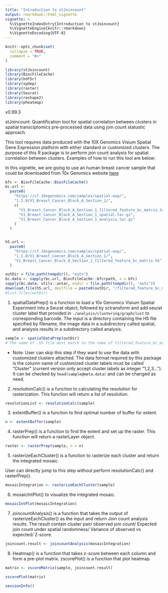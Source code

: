 ```yaml
---
title: "Introduction to stJoincount"
output: rmarkdown::html_vignette
vignette: >
  %\VignetteIndexEntry{Introduction to stJoincount}
  %\VignetteEngine{knitr::rmarkdown}
  %\VignetteEncoding{UTF-8}
---
```


```r
knitr::opts_chunk$set(
  collapse = TRUE,
  comment = "#>"
)
```

```r
library(stJoincount)
library(BiocFileCache)
library(hdf5r)
library(spdep)
library(raster)
library(Seurat)
library(reshape2)
library(pheatmap)
```

v0.99.3

stJoincount: Quantification tool for spatial correlation between clusters in spatial transciptomics pre-processed data using join count statustic approach.  

This tool requires data produced with the 10X Genomics Visium Spatial Gene Expression platform with either standard or customized clusters. The purpose of this R package is to perform join count analysis for spatial correlation between clusters. Examples of how to run this tool are below:  

In this vignette, we are going to use an human breast cancer sample that could be downloaded from 10x Genomics website [here](https://www.10xgenomics.com/resources/datasets/human-breast-cancer-block-a-section-1-1-standard-1-1-0)
```r

bfc <- BiocFileCache::BiocFileCache()
bc.url <-
  paste0(
    "https://cf.10xgenomics.com/samples/spatial-exp/",
    "1.1.0/V1_Breast_Cancer_Block_A_Section_1/",
    c(
      "V1_Breast_Cancer_Block_A_Section_1_filtered_feature_bc_matrix.tar.gz",
      "V1_Breast_Cancer_Block_A_Section_1_spatial.tar.gz",
      "V1_Breast_Cancer_Block_A_Section_1_analysis.tar.gz"
    )
  )


h5.url <-
  paste0(
    "https://cf.10xgenomics.com/samples/spatial-exp/",
    "1.1.0/V1_Breast_Cancer_Block_A_Section_1/",
    "V1_Breast_Cancer_Block_A_Section_1_filtered_feature_bc_matrix.h5"
  )

outDir = file.path(tempdir(), "outs")
bc.data <- sapply(bc.url, BiocFileCache::bfcrpath, x = bfc)
sapply(bc.data, utils::untar, exdir = file.path(tempdir(), "outs"))
download.file(h5.url, destfile = paste0(outDir, "/filtered_feature_bc_matrix.h5"), method="auto")
#list.files(outDir)
```
1. spatialDataPrep() is a function to load a 10x Genomics Visium Spatial Experiment into a Seurat object, followed by sctransform and add seurat cluster label that provided in `./analysis/clustering/graphclust` to corresponding barcode. The 
input is a directory containing the H5 file specified by filename, the image data in a subdirectory called spatial, and analysis results in a subdirectory called analysis.
```r
sample <- spatialDataPrep(outDir)
# The name of .h5 file must match to the name of filtered_feature_bc_matrix
```
* Note: User can skip this step if they want to use the data with customized clusters attached. The data format required by this package is the column name of customized cluster labels must be called "Cluster" (current version only accept cluster labels as integer "1,2,3..."). It can be checked by `head(sample@meta.data)` and can be changed as need.

2. resolutionCalc() is a function to calculating the resolution for rasterization. This function will return a list of resolution.
```r
resolutionList <- resolutionCalc(sample)
```

3. extentBuffer() is a function to find optimal number of buffer for extent. 
```r
n <- extentBuffer(sample)
```

4. rasterPrep() is a function to find the extent and set up the raster. This function will return a  rasterLayer object.
```r
raster <- rasterPrep(sample, n = n)
```
5. rasterizeEachCluster() is a function to rasterize each cluster and return the integrated mosaic.  

User can directly jump to this step without perform resolutionCalc() and rasterPrep().  
```r
mosaicIntegration <- rasterizeEachCluster(sample)
```

6. mosaicIntPlot() to visualize the integrated mosaic.
```r
mosaicIntPlot(mosaicIntegration)
```

7. joincountAnalysis() is a function that takes the output of rasterizeEachCluster() as the input and return Join count analysis results. The result contain cluster pair/ observed join count/ Expected join count under spatial randomness/ Variance of observed vs expected/ Z-score.
```r
joincount.result <- joincountAnalysis(mosaicIntegration)
```

8. Heatmap() is a function that takes z-score between each column and form a pre-plot matrix. zscorePlot() is a function that plot heatmap.
```r
matrix <- zscoreMatrix(sample, joincount.result)
```

```r
zscorePlot(matrix)
```

```r
sessionInfo()
```
